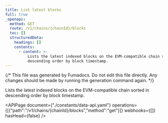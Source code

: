 ```yaml
---
title: List latest blocks
full: true
_openapi:
  method: GET
  route: /v1/chains/{chainId}/blocks
  toc: []
  structuredData:
    headings: []
    contents:
      - content: >-
          Lists the latest indexed blocks on the EVM-compatible chain sorted in
          descending order by block timestamp.
---
```


{/* This file was generated by Fumadocs. Do not edit this file directly. Any changes should be made by running the generation command again. */}

Lists the latest indexed blocks on the EVM-compatible chain sorted in descending order by block timestamp.

<APIPage document={"./constants/data-api.yaml"} operations={[{"path":"/v1/chains/{chainId}/blocks","method":"get"}]} webhooks={[]} hasHead={false} />